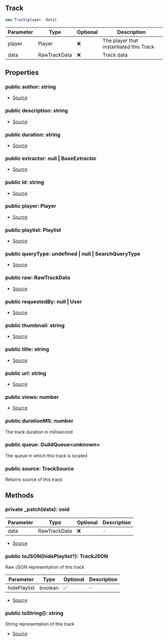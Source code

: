 ## Track

```typescript
new Track(player, data)
```
| Parameter | Type | Optional | Description |
| ----------- | ----------- | ----------- | ----------- |
| player | Player | ❌ | The player that instantiated this Track |
| data | RawTrackData | ❌ | Track data |

## Properties
### public  author: string
- [Source](https://github.com/Androz2091/discord-player/blob/74f0fa7/packages/discord-player/src/Structures/Track.ts#L14)
### public  description: string
- [Source](https://github.com/Androz2091/discord-player/blob/74f0fa7/packages/discord-player/src/Structures/Track.ts#L13)
### public  duration: string
- [Source](https://github.com/Androz2091/discord-player/blob/74f0fa7/packages/discord-player/src/Structures/Track.ts#L17)
### public  extractor: null \| BaseExtractor
- [Source](https://github.com/Androz2091/discord-player/blob/74f0fa7/packages/discord-player/src/Structures/Track.ts#L25)
### public  id: string
- [Source](https://github.com/Androz2091/discord-player/blob/74f0fa7/packages/discord-player/src/Structures/Track.ts#L26)
### public  player: Player
- [Source](https://github.com/Androz2091/discord-player/blob/74f0fa7/packages/discord-player/src/Structures/Track.ts#L11)
### public  playlist: Playlist
- [Source](https://github.com/Androz2091/discord-player/blob/74f0fa7/packages/discord-player/src/Structures/Track.ts#L20)
### public  queryType: undefined \| null \| SearchQueryType
- [Source](https://github.com/Androz2091/discord-player/blob/74f0fa7/packages/discord-player/src/Structures/Track.ts#L21)
### public  raw: RawTrackData
- [Source](https://github.com/Androz2091/discord-player/blob/74f0fa7/packages/discord-player/src/Structures/Track.ts#L22)
### public  requestedBy: null \| User
- [Source](https://github.com/Androz2091/discord-player/blob/74f0fa7/packages/discord-player/src/Structures/Track.ts#L19)
### public  thumbnail: string
- [Source](https://github.com/Androz2091/discord-player/blob/74f0fa7/packages/discord-player/src/Structures/Track.ts#L16)
### public  title: string
- [Source](https://github.com/Androz2091/discord-player/blob/74f0fa7/packages/discord-player/src/Structures/Track.ts#L12)
### public  url: string
- [Source](https://github.com/Androz2091/discord-player/blob/74f0fa7/packages/discord-player/src/Structures/Track.ts#L15)
### public  views: number
- [Source](https://github.com/Androz2091/discord-player/blob/74f0fa7/packages/discord-player/src/Structures/Track.ts#L18)
### public  durationMS: number
The track duration in millisecond
### public  queue: GuildQueue\<unknown>
The queue in which this track is located
### public  source: TrackSource
Returns source of this track
## Methods
### private  _patch(data): void
| Parameter | Type | Optional | Description |
| ----------- | ----------- | ----------- | ----------- |
| data | RawTrackData | ❌ | - |


- [Source](https://github.com/Androz2091/discord-player/blob/74f0fa7/packages/discord-player/src/Structures/Track.ts#L118)
### public  toJSON(hidePlaylist?): TrackJSON
Raw JSON representation of this track




| Parameter | Type | Optional | Description |
| ----------- | ----------- | ----------- | ----------- |
| hidePlaylist | boolean | ✅ | - |


- [Source](https://github.com/Androz2091/discord-player/blob/74f0fa7/packages/discord-player/src/Structures/Track.ts#L177)
### public  toString(): string
String representation of this track





- [Source](https://github.com/Androz2091/discord-player/blob/74f0fa7/packages/discord-player/src/Structures/Track.ts#L169)